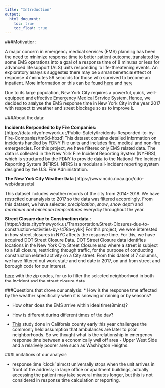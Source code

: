 ```yaml
---
title: "Introduction"
output:
  html_document:
    toc: true
    toc_float: true
---
```







###Motivation:

A major concern in emergency medical services (EMS) planning has been the need to minimize response time to better patient outcome, translated by some EMS operations into a goal of a response time of 8 minutes or less for advanced life support (ALS) units responding to life-threatening events. An exploratory analysis suggested there may be a small beneficial effect of response ≤7 minutes 59 seconds for those who survived to become an inpatient. More information on this can be found [here](https://www.ncbi.nlm.nih.gov/pubmed/11927452) and [here](https://www.ncbi.nlm.nih.gov/pubmed/22026820)

Due to its large population, New York City requires a powerful, quick, well-equipped and effective Emergency Medical Service System. Hence, we decided to analyse the EMS response time in New York City in the year 2017 with respect to weather and street blockage so as to improve it.




###About the data:

__Incidents Responded to by Fire Companies:__
[https://data.cityofnewyork.us/Public-Safety/Incidents-Responded-to-by-Fire-Companies/tm6d-hbzd] 
This dataset contains detailed information on incidents handled by FDNY Fire units and includes fire, medical and non-fire emergencies. For this project, we have filtered only EMS related data. The data is collected in the New York Fire Incident Reporting System (NYFIRS), which is structured by the FDNY to provide data to the National Fire Incident Reporting System (NFIRS). NFIRS is a modular all-incident reporting system designed by the U.S. Fire Administration. 


__The New York City Weather Data__ [https://www.ncdc.noaa.gov/cdo-web/datasets] 

This dataset includes weather records of the city from 2014- 2018. We have restrcited our analysis to 2017 so the data was filtered accordingly. From this dataset, we have selected _precipication_, _snow_, _snow depth_ and _maximum and minimum temperatures_ everyday throughout the year.


__Street Closure due to Construction data__ :
[https://data.cityofnewyork.us/Transportation/Street-Closures-due-to-construction-activities-by-/478a-yykk]
For this project, we were interested in how street closures in NYC affects the response time. For this, we have acquired DOT Street Closure Data. DOT Street Closure data identifies locations in the New York City Street Closure map where a street is subject to a full closure, restricting through traffic, for the purpose of conducting construction related activity on a City street. From this datset of 7 columns, we have filtered out work state and end date in 2017, on and from street and borough code for our interest.

 [here](https://www.health.ny.gov/statistics/cancer/registry/appendix/neighborhoods.htm?fbclid=IwAR3N4VlKC1OehRZyEuDYPEAE7AFAEXXIRC11seIBKxA-0fd3g4hL0QvnV20) with the zip codes, for us to filter the selected neighborhood in both the incident and the street closure data. 





###Questions that drove our analysis:
* How is the response time affected by the weather specifically when it is snowing or raining or by seasons?

* How often does the EMS arrive within ideal time(8mins)?

* How is different during different times of the day?


*  [This](https://www.ncbi.nlm.nih.gov/pubmed/29381111) study done in California county early this year challenges the commonly held assumption that ambulances are later to poor neighborhoods. So we thought what is the relationship in emergency response time between a economically well off area - Upper West Side and a relatively poorer area such as Washington Heigths. 




###Limitations of our analysis:


* response time 'clock' almost universally stops when the unit arrives in front of the address; in large office or apartment buildings, actually accessing the patient may take several minutes longer, but this is not considered in response time calculation or reporting.
